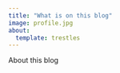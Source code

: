 ```yaml
---
title: "What is on this blog"
image: profile.jpg
about:
  template: trestles
---
```


About this blog
